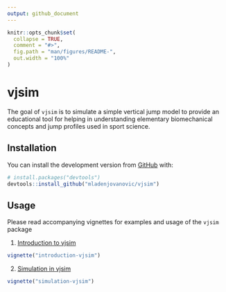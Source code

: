 ```yaml
---
output: github_document
---
```


<!-- README.md is generated from README.Rmd. Please edit that file -->

```r
knitr::opts_chunk$set(
  collapse = TRUE,
  comment = "#>",
  fig.path = "man/figures/README-",
  out.width = "100%"
)
```

# vjsim

<!-- badges: start -->
<!-- badges: end -->

The goal of `vjsim` is to simulate a simple vertical jump model to provide an educational tool for helping in understanding elementary biomechanical concepts and jump profiles used in sport science.

## Installation

You can install the development version from [GitHub](https://github.com/mladenjovanovic/vjsim) with:

``` r
# install.packages("devtools")
devtools::install_github("mladenjovanovic/vjsim")
```

## Usage

Please read accompanying vignettes for examples and usage of the `vjsim` package


1. [Introduction to vjsim](https://htmlpreview.github.io/?https://github.com/mladenjovanovic/vjsim/master/doc/introduction-vjsim.html)

``` r
vignette("introduction-vjsim")
```

2. [Simulation in vjsim](https://htmlpreview.github.io/?https://github.com/mladenjovanovic/vjsim/master/doc/simulation-vjsim.html)

``` r
vignette("simulation-vjsim")
```

